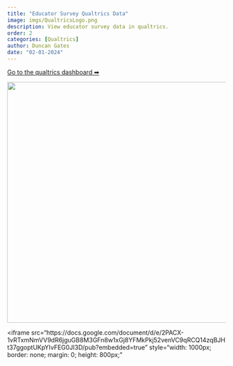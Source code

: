 ```yaml
---
title: "Educator Survey Qualtrics Data"
image: imgs/QualtricsLogo.png
description: View educator survey data in qualtrics.
order: 2
categories: [Qualtrics]
author: Duncan Gates
date: "02-01-2024"
---
```


[Go to the qualtrics dashboard ➡](https://teachinglab.co1.qualtrics.com/reporting-dashboard/web/63053d35379f890010cc456e/pages/Page_22f99daf-451c-4547-91bc-c77b7ecb0783/view)

[![](imgs/QualtricsLogo.png){width="555"}](https://teachinglab.co1.qualtrics.com/reporting-dashboard/web/63053d35379f890010cc456e/pages/Page_22f99daf-451c-4547-91bc-c77b7ecb0783/view)

<iframe src="https://docs.google.com/document/d/e/2PACX-1vRTxmNmVV9dR6jguGB8M3GFn8w1xGj8YFMkPkj52venVC9qRCQ14zqBJHt37ggoptUKpYIvFEG0JI3D/pub?embedded=true" style="width: 1000px; border: none; margin: 0; height: 800px;"</iframe>
